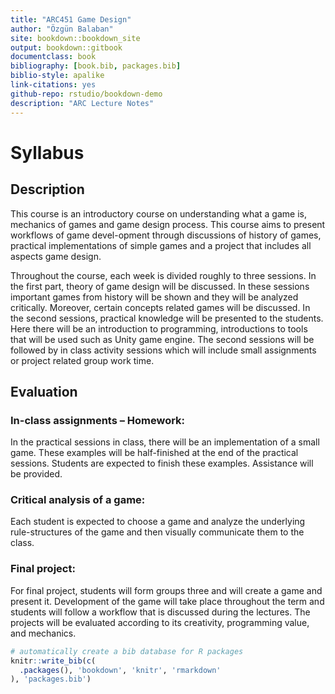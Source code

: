 ```yaml
--- 
title: "ARC451 Game Design"
author: "Özgün Balaban"
site: bookdown::bookdown_site
output: bookdown::gitbook
documentclass: book
bibliography: [book.bib, packages.bib]
biblio-style: apalike
link-citations: yes
github-repo: rstudio/bookdown-demo
description: "ARC Lecture Notes"
---
```

# Syllabus {#intro}

## Description

This course is an introductory course on understanding what a game is, mechanics of games and game design process. This course aims to present workflows of game devel-opment through discussions of history of games, practical implementations of simple games and a project that includes all aspects game design. 

Throughout the course, each week is divided roughly to three sessions. In the first part, theory of game design will be discussed. In these sessions important games from history will be shown and they will be analyzed critically. Moreover, certain concepts related games will be discussed. In the second sessions, practical knowledge will be presented to the students. Here there will be an introduction to programming, introductions to tools that will be used such as Unity game engine. The second sessions will be followed by in class activity sessions which will include small assignments or project related group work time.

## Evaluation

### In-class assignments – Homework:  
In the practical sessions in class, there will be an implementation of a small game. These examples will be half-finished at the end of the practical sessions. Students are expected to finish these examples. Assistance will be provided.

### Critical analysis of a game:
Each student is expected to choose a game and analyze the underlying rule-structures of the game and then visually communicate them to the class.

### Final project:
For final project, students will form groups three and will create a game and present it. Development of the game will take place throughout the term and students will follow a workflow that is discussed during the lectures. The projects will be evaluated according to its creativity, programming value, and mechanics.

```r
# automatically create a bib database for R packages
knitr::write_bib(c(
  .packages(), 'bookdown', 'knitr', 'rmarkdown'
), 'packages.bib')
```
